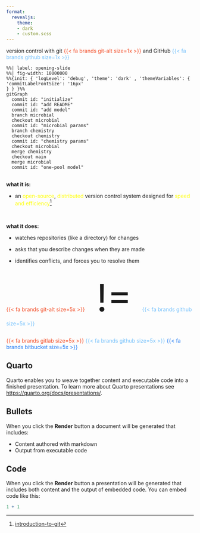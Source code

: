 ```yaml
---
format:
  revealjs: 
    theme:
    - dark
    - custom.scss
---
```


::: custom_title

version control with git <span style="color:#f34c26">{{< fa brands git-alt size=1x >}}</span> and GitHub <span style="color:#74C0FC">{{< fa brands github size=1x >}}</span>

:::

```mermaid
%%| label: opening-slide
%%| fig-width: 10000000
%%{init: { 'logLevel': 'debug', 'theme': 'dark' , 'themeVariables': {
'commitLabelFontSize': '16px'
} } }%%
gitGraph
  commit id: "initialize"
  commit id: "add README"
  commit id: "add model"
  branch microbial
  checkout microbial
  commit id: "microbial params"
  branch chemistry
  checkout chemistry
  commit id: "chemistry params"
  checkout microbial
  merge chemistry
  checkout main
  merge microbial
  commit id: "one-pool model"
```


##  {#what_is_it data-menu-title="what is it"}


**what it is:**

  * an [open-source]{style="color: yellow;"}, [distributed]{style="color: yellow;"} version control system designed for [speed and efficiency]{style="color: yellow;"}[^1]

<br>

**what it does:**

  * watches repositories (like a directory) for changes
  
  * asks that you describe changes when they are made
  
  * identifies conflicts, and forces you to resolve them


[^1]: [introduction-to-git](https://speakerdeck.com/schacon/introduction-to-git?slide=13)


## {#git_github data-menu-title="github is not git" .center}

:::{.r-stack}

<span style="color:#f34c26">{{< fa brands git-alt size=5x >}}</span>
&nbsp;&nbsp;&nbsp;&nbsp;&nbsp;&nbsp;
<span style="font-size:100px;">!=</span>
&nbsp;&nbsp;&nbsp;&nbsp;&nbsp;
<span style="color:#74C0FC">{{< fa brands github size=5x >}}</span>

:::


## {#not_just_github data-menu-title="not just github" .center}

:::{.r-stack}

<span style="color:#f34c26">{{< fa brands gitlab size=5x >}}</span>
<span style="color:#74C0FC">{{< fa brands github size=5x >}}</span>
<span style="color:#1d78f3">{{< fa brands bitbucket size=5x >}}</span>

:::


## Quarto

Quarto enables you to weave together content and executable code into a finished presentation. To learn more about Quarto presentations see <https://quarto.org/docs/presentations/>.

## Bullets

When you click the **Render** button a document will be generated that includes:

-   Content authored with markdown
-   Output from executable code

## Code

When you click the **Render** button a presentation will be generated that includes both content and the output of embedded code. You can embed code like this:

```r
1 + 1
```


